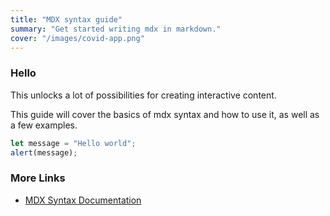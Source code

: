 ```yaml
---
title: "MDX syntax guide"
summary: "Get started writing mdx in markdown."
cover: "/images/covid-app.png"
---
```


### Hello

This unlocks a lot of possibilities for creating interactive content.

This guide will cover the basics of mdx syntax and how to use it, as well as a few examples.

```js
let message = "Hello world";
alert(message);
```

### More Links

- [MDX Syntax Documentation](https://mdxjs.com/docs/what-is-mdx)
